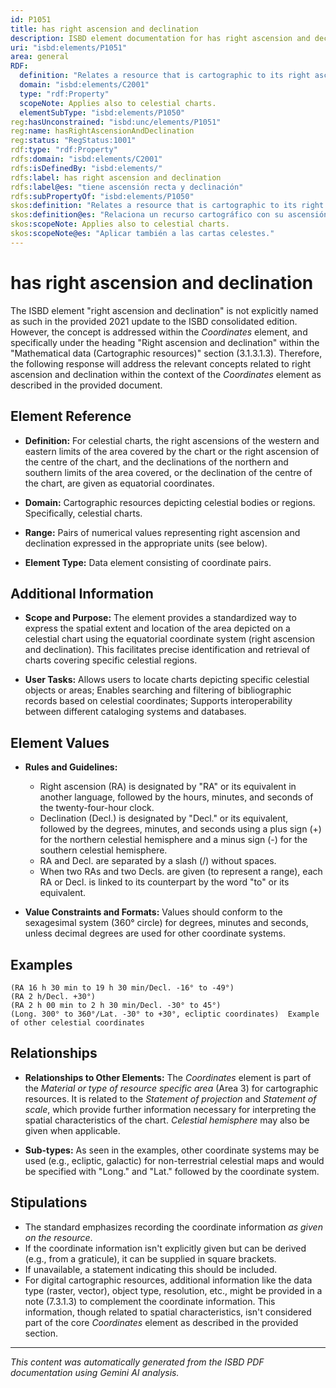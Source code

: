 ```yaml
---
id: P1051
title: has right ascension and declination
description: ISBD element documentation for has right ascension and declination
uri: "isbd:elements/P1051"
area: general
RDF:
  definition: "Relates a resource that is cartographic to its right ascension (the angular distance measured eastward on the Equator from the vernal equinox to the hour circle through the celestial body, from 0 to 24 hours), and declination (the angular distance to a body on the celestial sphere measured north or south through 90 degrees from the celestial equator along the hour circle of the body; comparable to latitude on the terrestrial sphere)."
  domain: "isbd:elements/C2001"
  type: "rdf:Property"
  scopeNote: Applies also to celestial charts.
  elementSubType: "isbd:elements/P1050"
reg:hasUnconstrained: "isbd:unc/elements/P1051"
reg:name: hasRightAscensionAndDeclination
reg:status: "RegStatus:1001"
rdf:type: "rdf:Property"
rdfs:domain: "isbd:elements/C2001"
rdfs:isDefinedBy: "isbd:elements/"
rdfs:label: has right ascension and declination
rdfs:label@es: "tiene ascensión recta y declinación"
rdfs:subPropertyOf: "isbd:elements/P1050"
skos:definition: "Relates a resource that is cartographic to its right ascension (the angular distance measured eastward on the Equator from the vernal equinox to the hour circle through the celestial body, from 0 to 24 hours), and declination (the angular distance to a body on the celestial sphere measured north or south through 90 degrees from the celestial equator along the hour circle of the body; comparable to latitude on the terrestrial sphere)."
skos:definition@es: "Relaciona un recurso cartográfico con su ascensión recta (la distancia angular medida desde el Equinoccio de primavera hacia el Este a lo largo del Ecuador, al círculo horario a través del cuerpo celeste, en valores de 0 a 24 horas) y la declinación (la distancia angular de  un cuerpo sobre la esfera celeste medida en 90 grados Norte o Sur, con el Ecuador celeste a través del círculo horario del cuerpo celeste; comparable a la latitud de la esfera terrestre)."
skos:scopeNote: Applies also to celestial charts.
skos:scopeNote@es: "Aplicar también a las cartas celestes."
---
```

# has right ascension and declination

The ISBD element "right ascension and declination" is not explicitly named as such in the provided 2021 update to the ISBD consolidated edition.  However, the concept is addressed within the *Coordinates* element, and specifically under the heading "Right ascension and declination" within the "Mathematical data (Cartographic resources)" section (3.1.3.1.3). Therefore, the following response will address the relevant concepts related to right ascension and declination within the context of the *Coordinates* element as described in the provided document.

## Element Reference

- **Definition:** For celestial charts, the right ascensions of the western and eastern limits of the area covered by the chart or the right ascension of the centre of the chart, and the declinations of the northern and southern limits of the area covered, or the declination of the centre of the chart, are given as equatorial coordinates.

- **Domain:** Cartographic resources depicting celestial bodies or regions. Specifically, celestial charts.
- **Range:**  Pairs of numerical values representing right ascension and declination expressed in the appropriate units (see below).
- **Element Type:** Data element consisting of coordinate pairs.

## Additional Information

- **Scope and Purpose:** The element provides a standardized way to express the spatial extent and location of the area depicted on a celestial chart using the equatorial coordinate system (right ascension and declination). This facilitates precise identification and retrieval of charts covering specific celestial regions.

- **User Tasks:**  Allows users to locate charts depicting specific celestial objects or areas; Enables searching and filtering of bibliographic records based on celestial coordinates; Supports interoperability between different cataloging systems and databases.

## Element Values

- **Rules and Guidelines:**
    - Right ascension (RA) is designated by "RA" or its equivalent in another language, followed by the hours, minutes, and seconds of the twenty-four-hour clock.
    - Declination (Decl.) is designated by "Decl." or its equivalent, followed by the degrees, minutes, and seconds using a plus sign (+) for the northern celestial hemisphere and a minus sign (-) for the southern celestial hemisphere.
    -  RA and Decl. are separated by a slash (/) without spaces.
    - When two RAs and two Decls. are given (to represent a range), each RA or Decl. is linked to its counterpart by the word "to" or its equivalent.

- **Value Constraints and Formats:**  Values should conform to the sexagesimal system (360° circle) for degrees, minutes and seconds, unless decimal degrees are used for other coordinate systems.


## Examples

```
(RA 16 h 30 min to 19 h 30 min/Decl. -16° to -49°)
(RA 2 h/Decl. +30°)
(RA 2 h 00 min to 2 h 30 min/Decl. -30° to 45°)
(Long. 300° to 360°/Lat. -30° to +30°, ecliptic coordinates)  Example of other celestial coordinates
```


## Relationships

- **Relationships to Other Elements:**  The *Coordinates* element is part of the *Material or type of resource specific area* (Area 3) for cartographic resources. It is related to the *Statement of projection* and *Statement of scale*, which provide further information necessary for interpreting the spatial characteristics of the chart. *Celestial hemisphere* may also be given when applicable.

- **Sub-types:** As seen in the examples, other coordinate systems may be used (e.g., ecliptic, galactic) for non-terrestrial celestial maps and would be specified with "Long." and "Lat." followed by the coordinate system.

## Stipulations

-  The standard emphasizes recording the coordinate information *as given on the resource*.
- If the coordinate information isn't explicitly given but can be derived (e.g., from a graticule), it can be supplied in square brackets.
- If unavailable, a statement indicating this should be included.
- For digital cartographic resources, additional information like the data type (raster, vector), object type, resolution, etc., might be provided in a note (7.3.1.3) to complement the coordinate information. This information, though related to spatial characteristics, isn't considered part of the core *Coordinates* element as described in the provided section.


---

*This content was automatically generated from the ISBD PDF documentation using Gemini AI analysis.*
